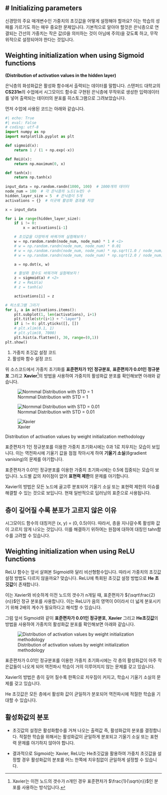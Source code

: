 # Initializing parameters
---

신경망의 주요 매개변수인 가중치의 초깃값을 어떻게 설정해야 할까요? 이는 학습의 성패를 가르기도 하는 매우 중요한 문제입니다. 기본적으로 알아야 할것은 은닉층으로 연결되는 간선의 가중치는 작은 값(0을 의미하는 것이 아님에 주의)을 갖도록 하고, 무작위적으로 설정되어야 한다는 것입니다.

## Weighting initialization when using Sigmoid functions
**(Distribution of activation values in the hidden layer)**

은닉층의 화성화값은 활성화 함수에서 출력되는 데이터를 말합니다. 스탠퍼드 대학교의 **CS231n**의 수업에서 시그모이드 함수로 구현된 은닉층에 무작위로 생성한 입력데이터를 넣어 출력되는 데이터의 분포를 히스토그램으로 그려보았습니다.

먼저 수업에 사용된 코드는 아래와 같습니다.

``` python
#| echo: True
#| eval: False
# coding: utf-8
import numpy as np
import matplotlib.pyplot as plt

def sigmoid(x):
    return 1 / (1 + np.exp(-x))

def ReLU(x):
    return np.maximum(0, x)

def tanh(x):
    return np.tanh(x)
    
input_data = np.random.randn(1000, 100)  # 1000개의 데이터
node_num = 100  # 각 은닉층의 노드(뉴런) 수
hidden_layer_size = 5  # 은닉층이 5개
activations = {}  # 이곳에 활성화 결과를 저장

x = input_data

for i in range(hidden_layer_size):
    if i != 0:
        x = activations[i-1]

    # 초깃값을 다양하게 바꿔가며 실험해보자！
    w = np.random.randn(node_num, node_num) * 1 # <1>
    # w = np.random.randn(node_num, node_num) * 0.01
    # w = np.random.randn(node_num, node_num) * np.sqrt(1.0 / node_num)
    # w = np.random.randn(node_num, node_num) * np.sqrt(2.0 / node_num)

    a = np.dot(x, w)

    # 활성화 함수도 바꿔가며 실험해보자！
    z = sigmoid(a) # <2>
    # z = ReLU(a)
    # z = tanh(a)

    activations[i] = z

# 히스토그램 그리기
for i, a in activations.items():
    plt.subplot(1, len(activations), i+1)
    plt.title(str(i+1) + "-layer")
    if i != 0: plt.yticks([], [])
    # plt.xlim(0.1, 1)
    # plt.ylim(0, 7000)
    plt.hist(a.flatten(), 30, range=(0,1))
plt.show()
```
1. 가중치 초깃값 설정 코드
2. 활성화 함수 설정 코드

위 소스코드에서 가중치 초기화를 **표준편차가 1인 정규분포**, **표준편차가 0.01인 정규분포** 그리고 **Xavier**^[Xavier는 이전 노드의 갯수가 $n$개인 경우 표준편차가 $\frac{1}{\sqrt{n}}$인 분포를 사용하는 방식입니다.]의 방법을 사용하여 가중치의 활성화값 분포를 확인해보면 아래와 같습니다.

::: {#fig-techInit0 layout-nrow=3}

![Normmal Distribution with STD = 1](image/fig-techInit1.png){}

![Normmal Distribution with STD = 0.01](image/fig-techInit2.png){}

![Xavier](image/fig-techInit3.png){}

Distribution of activation values by weight initialization methodology
:::

표준편차가 1인 정규분포를 이용한 가중치 초기화시에는 0과 1로 치우치는 모습이 보입니다. 이는 역전파시에 기울기 값을 점점 작아시게 하여 **기울기 소실**(8gradient vanising)의 문제를 야기합니다.

표준편차가 0.01인 정규분포를 이용한 가중치 초기화시에는 0.5에 집중되는 모습이 보입니다. 노드별 값의 차이점이 없어 **표현력 제한**의 문제를 야기합니다.

Xavier의 방법은 모든 노드에 골고루 분포되어 기울기 소실 또는 표현력 제한의 이슈를 해결할 수 있는 것으로 보입니다. 현재 일반적으로 딥러닝의 표준으로 사용됩니다.

::: {.callout-note}
## 층이 깊어질 수록 분포가 고르지 않은 이유

시그모이드 함수의 대칭저은 (x, y) = (0, 0.5)이다. 따라서, 층을 지나갈수록 활성화 값이 고르지 않게 나오는 것입니다. 이를 해결하기 위하여는 원점에 대하여 대칭인 tahn함수를 고려할 수 있습니다.
:::

## Weighting initialization when using ReLU functions

ReLU 함수는 앞서 살펴본 Sigmoid와 달리 비선형함수입니다. 따라서 가중치의 초깃값 설정 방법도 다르지 않을까요? 맞습니다. ReLU에 특회된 초깃값 설정 방법으로 **He 초깃값**이 존재합니다.

이는 Xavier와 비슷하게 이전 노드의 갯수가 n개일 때, 표준편차가 ${\sqrt\frac{2}{n}}$인 정규 분포를 사용합니다. 이는 ReLU가 음의 영역이 0이라서 더 넓게 분포시키기 위해 2배의 계수가 필요하다고 해석할 수 있습니다.

그럼 앞서 Sigmoid와 같이 **표준편차가 0.01인 정규분포**, **Xavier** 그리고 **He초깃값**의 방법을 사용하여 가중치의 활성화값 분포를 확인해보면 아래와 같습니다.

![Distribution of activation values by weight initialization methodology](image/fig-techInit4.png){#fig-techInit4}

표준편차가 0.01인 정규분포를 이용한 가중치 초기화시에는 각 층의 활성화값이 아주 작은값들이 나오게 되어 역전파시 학습이 거의 이루어지지 않는 문제를 갖고 있습니다.

Xavier의 방법은 층이 깊어 질수록 한쪽으로 치우짐이 커지고, 학습시 기울기 소실의 문제를 갖고 있습니다.

He 초깃값은 모든 층에서 활성화 값이 균일하가 분포되어 역전파시에 적절한 학습을 기대할 수 있습니다.

::: {.callout-warning}
## 활성화값의 분포

-   초깃값의 설정은 활성화함수를 거쳐 나오는 출력값 즉, 활성화값의 분포를 결정합니다. 적절한 학습을 위해서는 활성화값이 균일하게 분포되고 기울기 소실 또는 표현력 문제를 야기하지 않아야 합니다.

-   결과적으로 Sigmoid는 Xavier, ReLU는 He초깃값을 활용하여 가중치 초깃값을 설정할 경우 활성화값의 분포를 어느 한쪽에  치우침없이 균일하게 설정할 수 있습니다.
:::